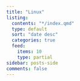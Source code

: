 ```yaml
---
title: "Linux"
listing:
  contents: "*/index.qmd"
  type: default
  sort: "date desc"
  categories: true
  feed:
    items: 10
    type: partial
sidebar: posts-side
comments: false
---
```


